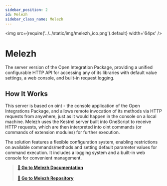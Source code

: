 ```yaml
---
sidebar_position: 2
id: Melezh
sidebar_class_name: Melezh
---
```


<img src={require('../../static/img/melezh_ico.png').default} width='64px' />

# Melezh  

The server version of the Open Integration Package, providing a unified configurable HTTP API for accessing any of its libraries with default value settings, a web console, and built-in request logging.  

## How It Works  

This server is based on oint - the console application of the Open Integrations Package, and allows remote invocation of its methods via HTTP requests from anywhere, just as it would happen in the console on a local machine. Melezh uses the Kestrel server built into OneScript to receive HTTP requests, which are then interpreted into oint commands (or commands of extension modules) for further execution.

The solution features a flexible configuration system, enabling restrictions on available commands/methods and setting default parameter values for command execution. It includes a logging system and a built-in web console for convenient management.  

> **[📘 Go to Melezh Documentation](/docs/Addons/Melezh/Overview)** <br/>  
> **[🏰 Go to Melezh Repository](https://github.com/Bayselonarrend/Melezh)** 